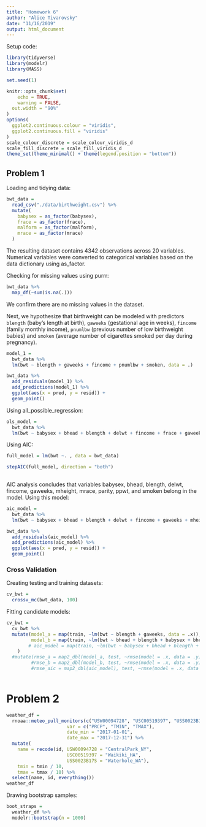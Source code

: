 ```yaml
---
title: "Homework 6"
author: "Alice Tivarovsky"
date: "11/16/2019"
output: html_document
---
```


Setup code: 

```r
library(tidyverse)
library(modelr)
library(MASS)

set.seed(1)

knitr::opts_chunk$set(
	echo = TRUE,
	warning = FALSE,
  out.width = "90%"
)
options(
  ggplot2.continuous.colour = "viridis",
  ggplot2.continuous.fill = "viridis"
)
scale_colour_discrete = scale_colour_viridis_d
scale_fill_discrete = scale_fill_viridis_d
theme_set(theme_minimal() + theme(legend.position = "bottom"))

```

## Problem 1

Loading and tidying data: 

```r
bwt_data = 
  read_csv("./data/birthweight.csv") %>% 
  mutate(
    babysex = as_factor(babysex),
    frace = as_factor(frace),
    malform = as_factor(malform), 
    mrace = as_factor(mrace)
  ) 

```
The resulting dataset contains 4342 observations across 20 variables. Numerical  variables were converted to categorical variables based on the data dictionary using as_factor. 

Checking for missing values using purrr: 
```r
bwt_data %>% 
  map_df(~sum(is.na(.)))
```

We confirm there are no missing values in the dataset. 

Next, we hypothesize that birthweight can be modeled with predictors `blength` (baby's length at birth), `gaweeks` (gestational age in weeks), `fincome` (family monthly income), `pnumlbw` (previous number of low birthweight babies) and `smoken` (average number of cigarettes smoked per day during pregnancy). 

```r

model_1 = 
  bwt_data %>%  
  lm(bwt ~ blength + gaweeks + fincome + pnumlbw + smoken, data = .) 

bwt_data %>% 
  add_residuals(model_1) %>% 
  add_predictions(model_1) %>% 
  ggplot(aes(x = pred, y = resid)) + 
  geom_point()


```

Using all_possible_regression: 

```r
ols_model = 
  bwt_data %>%  
  lm(bwt ~ babysex + bhead + blength + delwt + fincome + frace + gaweeks + malform + menarche + mheight + momage + mrace + parity + pnumlbw + pnumsga + ppbmi + ppwt + smoken + wtgain, data = .) 

```

Using AIC: 

```r
full_model = lm(bwt ~. , data = bwt_data)

stepAIC(full_model, direction = "both")
  
```

AIC analysis concludes that variables babysex, bhead, blength, delwt, fincome, gaweeks, mheight, mrace, parity, ppwt, and smoken belong in the model. Using this model: 

```r
aic_model = 
  bwt_data %>%  
  lm(bwt ~ babysex + bhead + blength + delwt + fincome + gaweeks + mheight + mrace + parity + ppwt + smoken, data = .) 

bwt_data %>% 
  add_residuals(aic_model) %>% 
  add_predictions(aic_model) %>% 
  ggplot(aes(x = pred, y = resid)) + 
  geom_point()

```

### Cross Validation

Creating testing and training datasets: 

```r
cv_bwt = 
  crossv_mc(bwt_data, 100) 
```

Fitting candidate models: 

```r

cv_bwt = 
  cv_bwt %>% 
  mutate(model_a = map(train, ~lm(bwt ~ blength + gaweeks, data = .x)),
         model_b = map(train, ~lm(bwt ~ bhead + blength + babysex + bhead*blength + bhead*babysex + blength*babysex + blength*babysex*bhead, data = .x))
        # aic_model = map(train, ~lm(bwt ~ babysex + bhead + blength + delwt + fincome + gaweeks + mheight + mrace + parity + ppwt + smoken, data = .))
    )   
  #mutate(rmse_a = map2_dbl(model_a, test, ~rmse(model = .x, data = .y)),
         #rmse_b = map2_dbl(model_b, test, ~rmse(model = .x, data = .y)))
         #rmse_aic = map2_dbl(aic_model), test, ~rmse(model = .x, data = .y))
         
```  




# Problem 2

```r
weather_df = 
  rnoaa::meteo_pull_monitors(c("USW00094728", "USC00519397", "USS0023B17S"),
                      var = c("PRCP", "TMIN", "TMAX"), 
                      date_min = "2017-01-01",
                      date_max = "2017-12-31") %>%
  mutate(
    name = recode(id, USW00094728 = "CentralPark_NY", 
                      USC00519397 = "Waikiki_HA",
                      USS0023B17S = "Waterhole_WA"),
    tmin = tmin / 10,
    tmax = tmax / 10) %>%
  select(name, id, everything())
weather_df
```

Drawing bootstrap samples: 

```r
boot_straps = 
  weather_df %>% 
  modelr::bootstrap(n = 1000)
```




